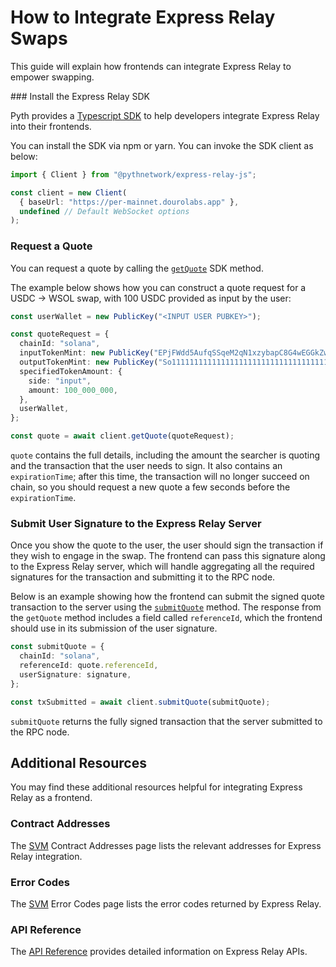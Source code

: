 
# How to Integrate Express Relay Swaps

This guide will explain how frontends can integrate Express Relay to empower swapping.

<Steps>
### Install the Express Relay SDK

Pyth provides a [Typescript SDK](https://www.npmjs.com/package/@pythnetwork/express-relay-js) to help developers integrate Express Relay into their frontends.

You can install the SDK via npm or yarn. You can invoke the SDK client as below:

```typescript
import { Client } from "@pythnetwork/express-relay-js";

const client = new Client(
  { baseUrl: "https://per-mainnet.dourolabs.app" },
  undefined // Default WebSocket options
);
```

### Request a Quote

You can request a quote by calling the [`getQuote`](https://github.com/pyth-network/per/blob/281de989db887aaf568fed39315a76acc16548fa/sdk/js/src/index.ts#L501-L506) SDK method.

The example below shows how you can construct a quote request for a USDC -> WSOL swap, with 100 USDC provided as input by the user:

```typescript
const userWallet = new PublicKey("<INPUT USER PUBKEY>");

const quoteRequest = {
  chainId: "solana",
  inputTokenMint: new PublicKey("EPjFWdd5AufqSSqeM2qN1xzybapC8G4wEGGkZwyTDt1v"), // USDC mint
  outputTokenMint: new PublicKey("So11111111111111111111111111111111111111112"), // WSOL mint
  specifiedTokenAmount: {
    side: "input",
    amount: 100_000_000,
  },
  userWallet,
};

const quote = await client.getQuote(quoteRequest);
```

`quote` contains the full details, including the amount the searcher is quoting and the transaction that the user needs to sign. It also contains an `expirationTime`; after this time, the transaction will no longer succeed on chain, so you should request a new quote a few seconds before the `expirationTime`.

### Submit User Signature to the Express Relay Server

Once you show the quote to the user, the user should sign the transaction if they wish to engage in the swap. The frontend can pass this signature along to the Express Relay server, which will handle aggregating all the required signatures for the transaction and submitting it to the RPC node.

Below is an example showing how the frontend can submit the signed quote transaction to the server using the [`submitQuote`](https://github.com/pyth-network/per/blob/358eedc1f9072cdfc3418fba309697580f2474f9/sdk/js/src/index.ts#L537-L542) method. The response from the `getQuote` method includes a field called `referenceId`, which the frontend should use in its submission of the user signature.

```typescript
const submitQuote = {
  chainId: "solana",
  referenceId: quote.referenceId,
  userSignature: signature,
};

const txSubmitted = await client.submitQuote(submitQuote);
```

`submitQuote` returns the fully signed transaction that the server submitted to the RPC node.

</Steps>

## Additional Resources

You may find these additional resources helpful for integrating Express Relay as a frontend.

### Contract Addresses

The [SVM](../contract-addresses/svm.mdx) Contract Addresses page lists the relevant addresses for Express Relay integration.

### Error Codes

The [SVM](../errors/svm.mdx) Error Codes page lists the error codes returned by Express Relay.

### API Reference

The [API Reference](https://per-mainnet.dourolabs.app/docs) provides detailed information on Express Relay APIs.

